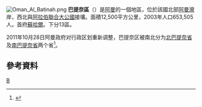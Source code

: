 [[File:Oman_Al_Batinah.png|right]]
'''巴提奈區'''（{{lang-ar|الباطنة|}}）是[[阿曼|阿曼]]的一個地區，位於該國北部[[阿曼灣|阿曼灣]]岸，西北與[[阿拉伯聯合大公國|阿拉伯聯合大公國]]接壤。面積12,500平方公里，2003年人口653,505人。首府[[蘇哈爾|蘇哈爾]]。下分13區。

2011年10月28日阿曼政府对行政区划重新调整，巴提奈区被南北分为[[北巴提奈省|北巴提奈省]]及[[南巴提奈省|南巴提奈省]]两个省<ref>{{cite web |url=http://www.omanet.om/english/regions/bathina1.asp?cat=reg |title=存档副本 |accessdate=2013-02-12 |deadurl=yes |archiveurl=https://web.archive.org/web/20121114025648/http://www.omanet.om/english/regions/bathina1.asp?cat=reg |archivedate=2012-11-14 }}</ref>。

== 參考資料 ==
{{reflist}}
{{阿曼行政區劃}}

[[Category:阿曼行政區劃|B]]
